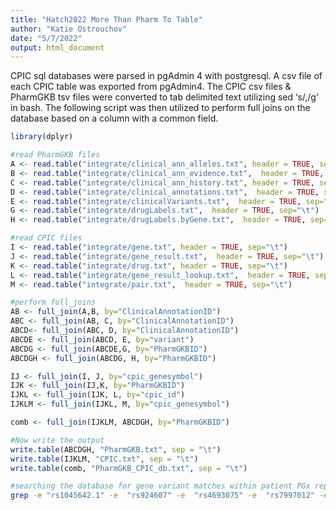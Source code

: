 ```yaml
---
title: "Hatch2022 More Than Pharm To Table"
author: "Katie Ostrouchov"
date: "5/7/2022"
output: html_document
---
```


CPIC sql databases were parsed in pgAdmin 4 with postgresql. A csv file of each CPIC table was exported from pgAdmin4. The CPIC csv files & PharmGKB tsv files were converted to tab delimited text utilizing sed 's/,/\t/g' in bash. The following script was then utilized to perform full joins on the database based on a column with a common field. 


```r
library(dplyr)

#read PharmGKB files
A <- read.table("integrate/clinical_ann_alleles.txt", header = TRUE, sep="\t")
B <- read.table("integrate/clinical_ann_evidence.txt",  header = TRUE, sep="\t")
C <- read.table("integrate/clinical_ann_history.txt", header = TRUE, sep="\t")
D <- read.table("integrate/clinical_annotations.txt",  header = TRUE, sep="\t")
E <- read.table("integrate/clinicalVariants.txt",  header = TRUE, sep="\t")
G <- read.table("integrate/drugLabels.txt",  header = TRUE, sep="\t")
H <- read.table("integrate/drugLabels.byGene.txt",  header = TRUE, sep="\t")

#read CPIC files
I <- read.table("integrate/gene.txt", header = TRUE, sep="\t")
J <- read.table("integrate/gene_result.txt",  header = TRUE, sep="\t")
K <- read.table("integrate/drug.txt", header = TRUE, sep="\t")
L <- read.table("integrate/gene_result_lookup.txt",  header = TRUE, sep="\t")
M <- read.table("integrate/pair.txt",  header = TRUE, sep="\t")

#perform full_joins
AB <- full_join(A,B, by="ClinicalAnnotationID")
ABC <- full_join(AB, C, by="ClinicalAnnotationID")
ABCD<- full_join(ABC, D, by="ClinicalAnnotationID")
ABCDE <- full_join(ABCD, E, by="variant")
ABCDG <- full_join(ABCDE,G, by="PharmGKBID")
ABCDGH <- full_join(ABCDG, H, by="PharmGKBID")

IJ <- full_join(I, J, by="cpic_genesymbol")
IJK <- full_join(IJ,K, by="PharmGKBID")
IJKL <- full_join(IJK, L, by="cpic_id")
IJKLM <- full_join(IJKL, M, by="cpic_genesymbol")

comb <- full_join(IJKLM, ABCDGH, by="PharmGKBID")

#Now write the output
write.table(ABCDGH, "PharmGKB.txt", sep = "\t")
write.table(IJKLM, "CPIC.txt", sep = "\t")
write.table(comb, "PharmGKB_CPIC_db.txt", sep = "\t")

```


```bash
#searching the database for gene variant matches within patient PGx report
grep -e "rs1045642.1" -e  "rs924607" -e  "rs4693075" -e  "rs7997012" -e  "rs1414334" PharmGKB_CPIC_db.txt > PharmacogenomicResults.txt

```
